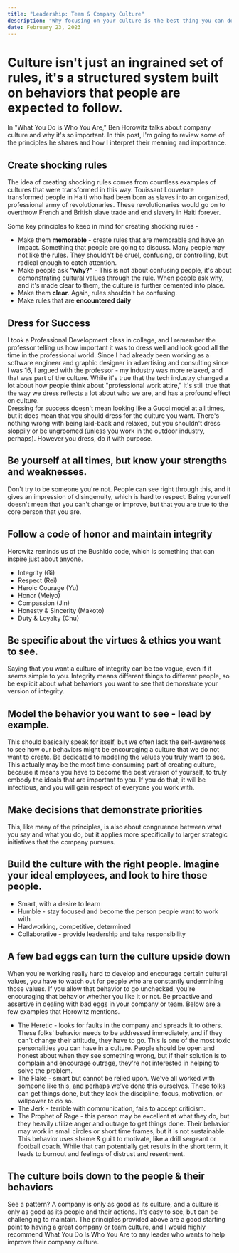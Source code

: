```yaml
---
title: "Leadership: Team & Company Culture"
description: "Why focusing on your culture is the best thing you can do."
date: February 23, 2023
---
```


# Culture isn't just an ingrained set of rules, it's a structured system built on behaviors that people are expected to follow.

 In "What You Do is Who You Are," Ben Horowitz talks about company culture and why it's so important. In this post, I'm going to review some of the principles he 
 shares and how I interpret their meaning and importance.

## Create shocking rules
The idea of creating shocking rules comes from countless examples of cultures that were transformed in this way. Touissant Louveture transformed
people in Haiti who had been born as slaves into an organized, professional army of revolutionaries. These revolutionaries would go on to overthrow French and British 
slave trade and end slavery in Haiti forever. 

Some key principles to keep in mind for creating shocking rules -
- Make them __memorable__ - create rules that are memorable and have an impact. Something that people are going to discuss. Many people 
may not like the rules. They shouldn't be cruel, confusing, or controlling, but radical enough to catch attention.
- Make people ask __"why?"__ - This is not about confusing people, it's about demonstrating cultural values through the rule. When people ask why, and it's made clear to them, 
the culture is further cemented into place.
- Make them __clear__. Again, rules shouldn't be confusing.
- Make rules that are __encountered daily__

## Dress for Success

I took a Professional Development class in college, and I remember the professor telling us how important it was to dress well and look good all the time in the professional world. Since I had already been working as a 
software engineer and graphic designer in advertising and consulting since I was 16, I argued with the professor - my industry was more relaxed, and that was part of the culture. While it's true that the tech industry 
changed a lot about how people think about "professional work attire," it's still true that the way we dress reflects a lot about who we are, and has a profound effect on culture.  
Dressing for success doesn't mean looking like a Gucci model at all times, but it does mean that you should dress for the culture you want. There's nothing wrong with being 
laid-back and relaxed, but you shouldn't dress sloppily or be ungroomed (unless you work in the outdoor industry, perhaps). However you dress, do it with purpose.

## Be yourself at all times, but know your strengths and weaknesses.
Don't try to be someone you're not. People can see right through this, and it gives an impression of disingenuity, which is hard to respect. Being yourself doesn't mean that you can't 
change or improve, but that you are true to the core person that you are. 

## Follow a code of honor and maintain integrity

Horowitz reminds us of the Bushido code, which is something that can inspire just about anyone. 
- Integrity (Gi)
- Respect (Rei)
- Heroic Courage (Yu)
- Honor (Meiyo)
- Compassion (Jin)
- Honesty & Sincerity (Makoto)
- Duty & Loyalty (Chu)

## Be specific about the virtues & ethics you want to see.

Saying that you want a culture of integrity can be too vague, even if it seems simple to you. Integrity means different things to different people, so be explicit about what behaviors 
you want to see that demonstrate your version of integrity.  

## Model the behavior you want to see - lead by example.
This should basically speak for itself, but we often lack the self-awareness to see how our behaviors might be encouraging a culture that we do not want to create. Be dedicated to modeling
the values you truly want to see. This actually may be the most time-consuming part of creating culture, because it means you have to become the best version of yourself, to truly embody
the ideals that are important to you. If you do that, it will be infectious, and you will gain respect of everyone you work with.

## Make decisions that demonstrate priorities
This, like many of the principles, is also about congruence between what you say and what you do, but it applies more specifically to larger strategic initiatives that the company pursues.

## Build the culture with the right people. Imagine your ideal employees, and look to hire those people.
  - Smart, with a desire to learn
  - Humble - stay focused and become the person people want to work with
  - Hardworking, competitive, determined
  - Collaborative - provide leadership and take responsibility

## A few bad eggs can turn the culture upside down
When you're working really hard to develop and encourage certain cultural values, you have to watch out for people who are constantly undermining those values. If you allow that behavior to go
unchecked, you're encouraging that behavior whether you like it or not. Be proactive and assertive in dealing with bad eggs in your company or team. Below are a few examples that Horowitz mentions.
  - The Heretic - looks for faults in the company and spreads it to others. These folks' behavior needs to be addressed immediately, and if they can't change their attitude, they have to go. 
  This is one of the most toxic personalities you can have in a culture. People should be open and honest about when they see something wrong, but if their solution is to complain and encourage 
  outrage, they're not interested in helping to solve the problem.
  - The Flake - smart but cannot be relied upon. We've all worked with someone like this, and perhaps we've done this ourselves. These folks can get things done, but they lack the discipline,
  focus, motivation, or willpower to do so.  
  - The Jerk - terrible with communication, fails to accept criticism.
  - The Prophet of Rage - this person may be excellent at what they do, but they heavily utilize anger and outrage to get things done. Their behavior may work in small circles or short time frames,
  but it is not sustainable. This behavior uses shame & guilt to motivate, like a drill sergeant or football coach. While that can potentially get results in the short term, it leads to burnout
  and feelings of distrust and resentment. 

## The culture boils down to the people & their behaviors
See a pattern? A company is only as good as its culture, and a culture is only as good as its people and their actions.
It's easy to see, but can be challenging to maintain. The principles provided above are a good starting point to having a great company or team culture, and I would highly recommend What You Do Is Who You Are
to any leader who wants to help improve their company culture.
